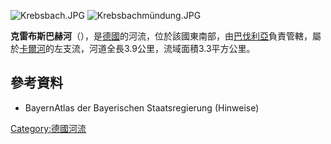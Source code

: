 {{Multiple issues|
{{Expand language|1=de|time=2020-08-27T12:32:56+00:00}}
{{Onesource|time=2020-08-27T12:32:56+00:00}}
}}
{{Coord|50|5|14.64|N|9|4|32.42|E|display=title}}
[[Image:Krebsbach.JPG|right]]
[[Image:Krebsbachmündung.JPG|right]]

'''克雷布斯巴赫河'''（{{lang-de|Krebsbach}}），是[[德國|德國]]的河流，位於該國東南部，由[[巴伐利亞|巴伐利亞]]負責管轄，屬於[[卡爾河|卡爾河]]的左支流，河道全長3.9公里，流域面積3.3平方公里。

==參考資料==
* BayernAtlas der Bayerischen Staatsregierung (Hinweise)

{{Germany-geo-stub}}
[[Category:德國河流|Category:德國河流]]